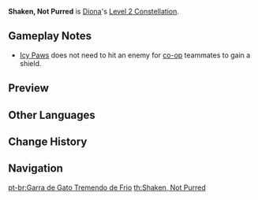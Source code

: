 {{Constellation Infobox
|image       = Constellation Shaken, Not Purred.png
|description = Increases [[Icy Paws]]' DMG by 15%, and increases its shield's DMG Absorption by 15%.<br />Additionally, when paws hit their targets, creates a shield for other nearby characters on the field with 50% of the [[Icy Paws]] shield's DMG Absorption for 5s.
|level       = 2
|character   = Diona
|scale_att1  = Elemental Skill
|utility1    = Shield Improvement
|utility2    = Party Shield
|utility3    = Percentage DMG Increase
|utility4    = Party
}}
'''Shaken, Not Purred''' is [[Diona]]'s [[Level 2 Constellation]].

==Gameplay Notes==
* [[Icy Paws]] does not need to hit an enemy for [[Co-Op Mode|co-op]] teammates to gain a shield.

==Preview==
{{Preview
|file    = Constellation Shaken, Not Purred
}}

==Other Languages==
{{Other Languages
|en      = Shaken, Not Purred
|zhs     = 猫爪冰摇
|zhs_rm  = Māo zhǎo bīng yáo
|zht     = 貓爪冰搖
|zht_rm  = Māo zhǎo bīng yáo
|zh_tl   = Cat's Icy Paw Shake
|ja      = クールキャッツクロー
|ja_rm   = Kuuru kyattsu kuroo
|ja_tl   = Cool Cat's Claw
|ko      = 꽁꽁젤리 쉐이큰
|ko_rm   = Kkongkkongjelli Swe'ikeun
|ko_tl   = Frozen Jelly Shaken
|es      = Ronroneo glacial
|es_tl   = Glacial Purr
|fr      = On the rocks
|fr_tl   = On the Rocks
|ru      = Взболтать, но не мурлыкать
|ru_tl   = Shaken, Not Purred
|th      = Shaken, Not Purred
|vi      = Vuốt Mèo Lắc Đá
|vi_tl   = Ice-Shaking Cat Claw
|de      = Eiskalte Pfoten
|de_tl   = Icecold Paws
|id      = Shaken, Not Purred
|pt      = Garra de Gato Tremendo de Frio
|pt_tl   = Cat Claw Shivering in Cold
}}

==Change History==
{{Change History|1.1}}

==Navigation==
{{Talent Navbox|Diona}}
[[pt-br:Garra de Gato Tremendo de Frio]]
[[th:Shaken, Not Purred]]